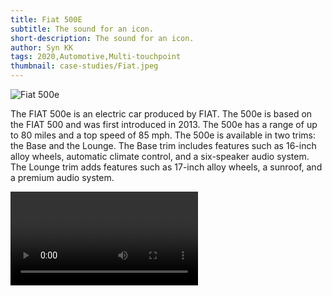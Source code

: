 ```yaml
---
title: Fiat 500E
subtitle: The sound for an icon.
short-description: The sound for an icon.
author: Syn KK
tags: 2020,Automotive,Multi-touchpoint
thumbnail: case-studies/Fiat.jpeg
---
```


![Fiat 500e](case-studies/Fiat.jpeg)

The FIAT 500e is an electric car produced by FIAT. The 500e is based on the FIAT 500 and was first introduced in 2013. The 500e has a range of up to 80 miles and a top speed of 85 mph. The 500e is available in two trims: the Base and the Lounge. The Base trim includes features such as 16-inch alloy wheels, automatic climate control, and a six-speaker audio system. The Lounge trim adds features such as 17-inch alloy wheels, a sunroof, and a premium audio system.

<Video url="https://www.youtube.com/watch?v=FnLrbxcuvVg"/>
